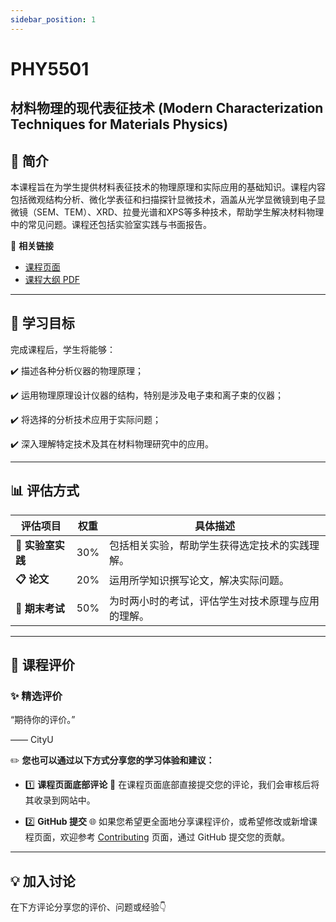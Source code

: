 ```yaml
---
sidebar_position: 1
---
```


# PHY5501
## 材料物理的现代表征技术 (Modern Characterization Techniques for Materials Physics)

## **📘 简介**
本课程旨在为学生提供材料表征技术的物理原理和实际应用的基础知识。课程内容包括微观结构分析、微化学表征和扫描探针显微技术，涵盖从光学显微镜到电子显微镜（SEM、TEM）、XRD、拉曼光谱和XPS等多种技术，帮助学生解决材料物理中的常见问题。课程还包括实验室实践与书面报告。

🔗 **相关链接**
- [课程页面](https://www.cityu.edu.hk/catalogue/pg/202526/course/PHY5501.htm)
- [课程大纲 PDF](https://www.cityu.edu.hk/catalogue/pg/202526/course/PHY5501.pdf)

---

## **🎯 学习目标**

完成课程后，学生将能够：

✔️ 描述各种分析仪器的物理原理；

✔️ 运用物理原理设计仪器的结构，特别是涉及电子束和离子束的仪器；

✔️ 将选择的分析技术应用于实际问题；

✔️ 深入理解特定技术及其在材料物理研究中的应用。

---

## **📊 评估方式**

| **评估项目**       | **权重** | **具体描述**                                                                                       |
|-------------------|---------|---------------------------------------------------------------------------------------------------|
| **📂 实验室实践**   | 30%      | 包括相关实验，帮助学生获得选定技术的实践理解。                                                       |
| **📋 论文**        | 20%      | 运用所学知识撰写论文，解决实际问题。                                                                  |
| **📝 期末考试**    | 50%      | 为时两小时的考试，评估学生对技术原理与应用的理解。                                                        |

---

## **💬 课程评价**

### ✨ **精选评价**
<div className={commentStyles.commentBox}>
    <p className={commentStyles.commentText}>
        “期待你的评价。”
    </p>
    <p className={commentStyles.commentAuthor}>—— CityU</p>
</div>

✏️ **您也可以通过以下方式分享您的学习体验和建议：**

- 1️⃣ **课程页面底部评论**
💬 在课程页面底部直接提交您的评论，我们会审核后将其收录到网站中。

- 2️⃣ **GitHub 提交**
🌐 如果您希望更全面地分享课程评价，或希望修改或新增课程页面，欢迎参考 [Contributing](/contributing) 页面，通过 GitHub 提交您的贡献。

---

## **💡 加入讨论**

在下方评论分享您的评价、问题或经验👇
<Utterances />